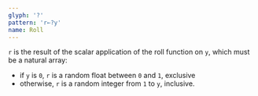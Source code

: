 ```yaml
---
glyph: '?'
pattern: 'r←?y'
name: Roll
---
```


`r` is the result of the scalar application of the roll function on `y`, which must be a natural array:

* if `y` is `0`, `r` is a random float between `0` and `1`, exclusive
* otherwise, `r` is a random integer from `1` to `y`, inclusive.